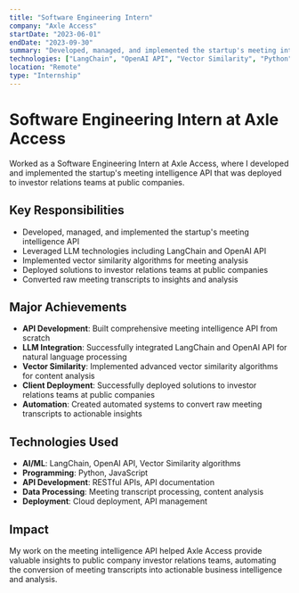 ```yaml
---
title: "Software Engineering Intern"
company: "Axle Access"
startDate: "2023-06-01"
endDate: "2023-09-30"
summary: "Developed, managed, and implemented the startup's meeting intelligence API deployed to investor relations teams at public companies"
technologies: ["LangChain", "OpenAI API", "Vector Similarity", "Python", "API Development", "LLM"]
location: "Remote"
type: "Internship"
---
```


# Software Engineering Intern at Axle Access

Worked as a Software Engineering Intern at Axle Access, where I developed and implemented the startup's meeting intelligence API that was deployed to investor relations teams at public companies.

## Key Responsibilities

- Developed, managed, and implemented the startup's meeting intelligence API
- Leveraged LLM technologies including LangChain and OpenAI API
- Implemented vector similarity algorithms for meeting analysis
- Deployed solutions to investor relations teams at public companies
- Converted raw meeting transcripts to insights and analysis

## Major Achievements

- **API Development**: Built comprehensive meeting intelligence API from scratch
- **LLM Integration**: Successfully integrated LangChain and OpenAI API for natural language processing
- **Vector Similarity**: Implemented advanced vector similarity algorithms for content analysis
- **Client Deployment**: Successfully deployed solutions to investor relations teams at public companies
- **Automation**: Created automated systems to convert raw meeting transcripts to actionable insights

## Technologies Used

- **AI/ML**: LangChain, OpenAI API, Vector Similarity algorithms
- **Programming**: Python, JavaScript
- **API Development**: RESTful APIs, API documentation
- **Data Processing**: Meeting transcript processing, content analysis
- **Deployment**: Cloud deployment, API management

## Impact

My work on the meeting intelligence API helped Axle Access provide valuable insights to public company investor relations teams, automating the conversion of meeting transcripts into actionable business intelligence and analysis.
